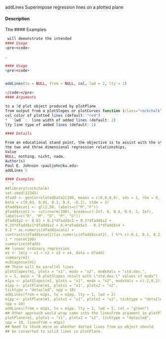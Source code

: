 addLines Superimpose regression lines on a plotted plane

#### Description

The 
#### Examples
```r

 will demonstrate the intended 
#### Usage
<pre><code>

.

#### Usage
<pre><code>


addLines(to = NULL, from = NULL, col, lwd = 2, lty = 1)

</code></pre>
#### Arguments

to a 3d plot object produced by plotPlane
from output from a plotSlopes or plotCurves function (class="rockchalk")
col color of plotted lines (default: "red")
* ``lwd``:  line width of added lines (default: 2)
lty line type of added lines (default: 1)

#### Details

From an educational stand point, the objective is to assist with the student’s conceptualization of
the two and three dimensional regression relationships.
Value
NULL, nothing, nicht, nada.
Author(s)
Paul E. Johnson <pauljohn@ku.edu>
addLines 5

#### Examples
```r


##library(rockchalk)
set.seed(12345)
dfadd <- genCorrelatedData2(100, means = c(0,0,0,0), sds = 1, rho = 0,
beta = c(0.03, 0.01, 0.1, 0.4, -0.1), stde = 2)
dfadd$xcat1 <- gl(2,50, labels=c("M","F"))
dfadd$xcat2 <- cut(rnorm(100), breaks=c(-Inf, 0, 0.4, 0.9, 1, Inf),
labels=c("R", "M", "D", "P", "G"))
dfadd$y2 <- 0.03 + 0.1*dfadd$x1 + 0.1*dfadd$x2 +
0.25*dfadd$x1*dfadd$x2 + 0.4*dfadd$x3 - 0.1*dfadd$x4 +
0.2 * as.numeric(dfadd$xcat1) +
contrasts(dfadd$xcat2)[as.numeric(dfadd$xcat2), ] %*% c(-0.1, 0.1, 0.2, 0) +
1 * rnorm(100)
summarize(dfadd)
## linear ordinary regression
m1 <- lm(y ~ x1 + x2 + x3 + x4, data = dfadd)
summary(m1)
mcDiagnose(m1)
## These will be parallel lines
plotSlopes(m1, plotx = "x1", modx = "x2", modxVals = "std.dev.",
n = 5, main = "A plotSlopes result with \"std.dev.\" values of modx")
m1ps <- plotSlopes(m1, plotx = "x1", modx = "x2", modxVals = c(-2,0,2))
m1pp <- plotPlane(m1, plotx1 = "x1", plotx2 = "x2",
ticktype = "detailed", npp = 10)
addLines(from = m1ps, to = m1pp, lty = 1, lwd = 2)
m1pp <- plotPlane(m1, plotx1 = "x1", plotx2 = "x2", ticktype = "detailed",
npp = 10)
addLines(from = m1ps, to = m1pp, lty = 2, lwd = 5, col = "green")
## Other approach would wrap same into the linesFrom argument in plotPlane
plotPlane(m1, plotx1 = "x1", plotx2 = "x2", ticktype = "detailed",
npp = 10, linesFrom = m1ps)
## Need to think more on whether dotted lines from ps object should
## be converted to solid lines in plotPlane.
```


